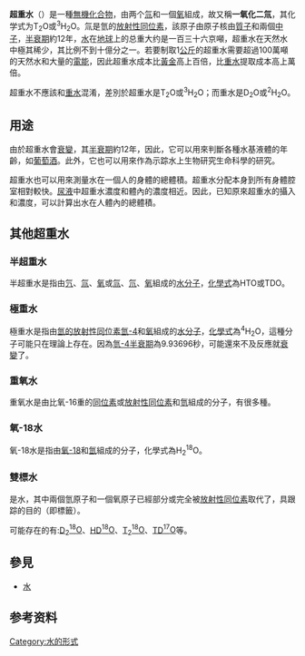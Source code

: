 {{distinguish|重水}}
{{noteTA
|T=超重水
}}
{{Unreferenced|time=2019-05-07T02:44:53+00:00}}
{{Chembox
| Watchedfields = changed
| verifiedrevid = 405169951
| ImageFile = Tritiated-water-3D-vdW.png
| ImageSize = 120px
|   ImageName = All types of isotopically substituted water molecules have this structure.
|IUPACName = [<sup>3</sup>H]<sub>2</sub>-water<br />[<sup>3</sup>H]<sub>2</sub>-水
| SystematicName = (<sup>3</sup>H<sub>2</sub>)water<br />(<sup>3</sup>H<sub>2</sub>)水
| OtherNames = 超重水 (super-heavy water)<br /><br />氧化氚 (tritium oxide)<br /><br />氧化二氚 (ditritium oxide)<br /><br />氚化水 (tritiated water)
| Section1 = {{Chembox Identifiers
| CASNo = 14940-65-9
| CASNo_Ref = {{cascite|correct|CAS}}
|  PubChem  =  104752
|  ChEBI  =  29374
|  SMILES  = 
|  MeSHName  =  tritium+oxide
|  ChemSpiderID  =  94563
|  ChemSpiderID_Ref  = {{chemspidercite|changed|chemspider}}|  ChEBI_Ref  = {{ebicite|changed|EBI}}|  StdInChI_Ref  = {{stdinchicite|changed|chemspider}}|  StdInChI  =  1S/H2O/h1H2/i/hT2
|  StdInChIKey_Ref  = {{stdinchicite|changed|chemspider}}|  StdInChIKey  =  XLYOFNOQVPJJNP-PWCQTSIFSA-N

}}
| Section2 = {{Chembox Properties
|   Formula = T<sub>2</sub>O or <sup>3</sup>H<sub>2</sub>O
|   MolarMass = 22.0315 mol<sup>-1</sup>
| Density = 1.21 g/mL
| Appearance =
| MeltingPtC = 4.48
| Melting_notes = <ref>{{cite journal |title=The Triple Point Temperature of Tritium Oxide |journal=Journal of the American Chemical Society |author=W. M. Jones |volume=74 |issue=23 |pages=6065–6066 |doi=10.1021/ja01143a070 |year=1952 |url=https://digital.library.unt.edu/ark:/67531/metadc172725/ |access-date=2021-01-07 |archive-date=2021-01-08 |archive-url=https://web.archive.org/web/20210108095816/https://digital.library.unt.edu/ark:/67531/metadc172725/ |dead-url=no }}</ref>
<ref>{{cite web|url=http://www.britannica.com/EBchecked/topic/278523/hydrogen-H/80848/Isotopes-of-hydrogen|title=hydrogen (H) - chemical element|access-date=2021-01-07|archive-date=2015-05-03|archive-url=https://web.archive.org/web/20150503131440/http://www.britannica.com/EBchecked/topic/278523/hydrogen-H/80848/Isotopes-of-hydrogen|dead-url=no}}</ref><ref>{{cite journal |title=Nuclear Quantum Effects in the Reorientation of Water |first1=Francesco |last1=Paesani |first2=Soohaeng |last2=Yoo |first3=Huib J. |last3=Bakker| first4=Sotiris S. |last4=Xantheas |date=5 August 2010 |journal=J. Phys. Chem. Lett. |volume=1 |issue=15 |pages=2316–2321 |doi=10.1021/jz100734w}}</ref>
| BoilingPtC =101.51
  }}
| Section3 = {{Chembox Hazards
|   Solubility =
|   MainHazards =
|   FlashPt =
|   Autoignition =
  }}
}}
{{Portal|水}}
'''超重水'''（{{Lang-en|Tritium oxide}}）是一種[[無機化合物|無機化合物]]，由两个[[氚|氚]]和一個[[氧|氧]]組成，故又稱'''一氧化二氚'''，其化学式为T<sub>2</sub>O或<sup>3</sup>H<sub>2</sub>O。氚是氫的[[放射性同位素|放射性同位素]]，該原子由原子核由[[質子|質子]]和兩個[[中子|中子]]，[[半衰期|半衰期]]約12年，[[水|水]]在[[地球|地球]]上的总重大约是一百三十六京噸，超重水在天然水中極其稀少，其比例不到十億分之一。若要制取1[[公斤|公斤]]的超重水需要超過100萬噸的天然水和大量的[[電|電]][[能量|能]]，因此超重水成本比[[黃金|黃金]]高上百倍，比[[重水|重水]]提取成本高上萬倍。

超重水不應該和[[重水|重水]]混淆，差別於超重水是T<sub>2</sub>O或<sup>3</sup>H<sub>2</sub>O；而重水是D<sub>2</sub>O或<sup>2</sup>H<sub>2</sub>O。

== 用途 ==
由於超重水會[[放射性衰變|衰變]]，其[[半衰期|半衰期]]約12年，因此，它可以用來判斷各種水基液體的年齡，如[[葡萄酒|葡萄酒]]。此外，它也可以用來作為示踪水上生物研究生命科學的研究。

超重水也可以用來測量水在一個人的身體的總體積。超重水分配本身到所有身體腔室相對較快。[[尿液|尿液]]中超重水濃度和體內的濃度相近。因此，已知原來超重水的攝入和濃度，可以計算出水在人體內的總體積。

== 其他超重水 ==
===半超重水===
半超重水是指由[[氕|氕]]、[[氚|氚]]、[[氧|氧]]或[[氚|氚]]、[[氘|氘]]、[[氧|氧]]組成的[[水分子|水分子]]，[[化學式|化學式]]為HTO或TDO。

===極重水===
極重水是指由[[氫的同位素|氫的]][[放射性同位素|放射性同位素]][[氫-4|氫-4]]和[[氧|氧]]組成的[[水分子|水分子]]，[[化學式|化學式]]為<sup>4</sup>H<sub>2</sub>O，這種分子可能只在理論上存在。因為[[氫-4|氫-4]][[半衰期|半衰期]]為9.93696{{e|-23}}秒，可能還來不及反應就[[放射性衰變|衰變]]了。

===重氧水===
重氧水是由比氧-16重的[[氧|同位素]]或[[放射性同位素|放射性同位素]]和[[氫|氫]]組成的分子，有很多種。

===氧-18水===
氧-18水是指由[[氧的同位素|氧-18]]和[[氫|氫]]組成的分子，化學式為H<sub>2</sub><sup>18</sup>O。

===雙標水===
<!--{{main|:en:Doubly labeled water}}-->
{{link-en|雙標水|Doubly labeled water}}是水，其中兩個氫原子和一個氧原子已經部分或完全被[[放射性同位素|放射性同位素]]取代了，具跟踪的目的（即標籤）。

可能存在的{{link-en|雙標水|Doubly labeled water}}有:[[氘|D]]<sub>2</sub>[[氧的同位素|<sup>18</sup>O]]、[[氫|H]][[氘|D]][[氧的同位素|<sup>18</sup>O]]、[[氚|T]]<sub>2</sub>[[氧的同位素|<sup>18</sup>O]]、[[氚|T]][[氘|D]][[氧的同位素|<sup>17</sup>O]]等。

==參見==
* [[水|水]]
==参考资料==
{{reflist}}
{{水}}

[[Category:水的形式|Category:水的形式]]